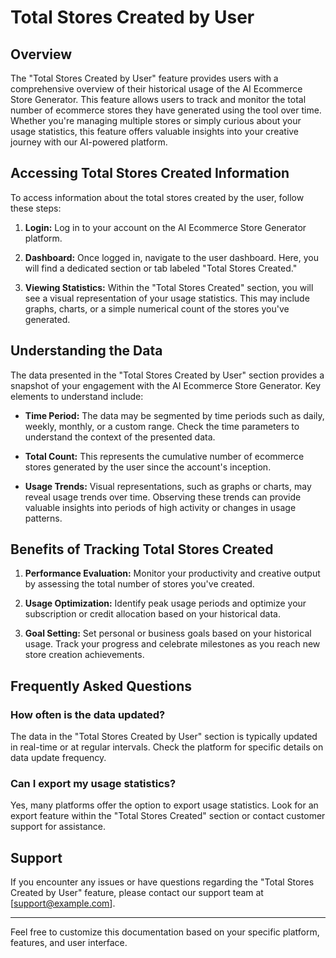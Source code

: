 # Total Stores Created by User

## Overview

The "Total Stores Created by User" feature provides users with a comprehensive overview of their historical usage of the AI Ecommerce Store Generator. This feature allows users to track and monitor the total number of ecommerce stores they have generated using the tool over time. Whether you're managing multiple stores or simply curious about your usage statistics, this feature offers valuable insights into your creative journey with our AI-powered platform.

## Accessing Total Stores Created Information

To access information about the total stores created by the user, follow these steps:

1. **Login:** Log in to your account on the AI Ecommerce Store Generator platform.

2. **Dashboard:** Once logged in, navigate to the user dashboard. Here, you will find a dedicated section or tab labeled "Total Stores Created."

3. **Viewing Statistics:** Within the "Total Stores Created" section, you will see a visual representation of your usage statistics. This may include graphs, charts, or a simple numerical count of the stores you've generated.

## Understanding the Data

The data presented in the "Total Stores Created by User" section provides a snapshot of your engagement with the AI Ecommerce Store Generator. Key elements to understand include:

- **Time Period:** The data may be segmented by time periods such as daily, weekly, monthly, or a custom range. Check the time parameters to understand the context of the presented data.

- **Total Count:** This represents the cumulative number of ecommerce stores generated by the user since the account's inception.

- **Usage Trends:** Visual representations, such as graphs or charts, may reveal usage trends over time. Observing these trends can provide valuable insights into periods of high activity or changes in usage patterns.

## Benefits of Tracking Total Stores Created

1. **Performance Evaluation:** Monitor your productivity and creative output by assessing the total number of stores you've created.

2. **Usage Optimization:** Identify peak usage periods and optimize your subscription or credit allocation based on your historical data.

3. **Goal Setting:** Set personal or business goals based on your historical usage. Track your progress and celebrate milestones as you reach new store creation achievements.

## Frequently Asked Questions

### How often is the data updated?

The data in the "Total Stores Created by User" section is typically updated in real-time or at regular intervals. Check the platform for specific details on data update frequency.

### Can I export my usage statistics?

Yes, many platforms offer the option to export usage statistics. Look for an export feature within the "Total Stores Created" section or contact customer support for assistance.

## Support

If you encounter any issues or have questions regarding the "Total Stores Created by User" feature, please contact our support team at [support@example.com].

---

Feel free to customize this documentation based on your specific platform, features, and user interface.